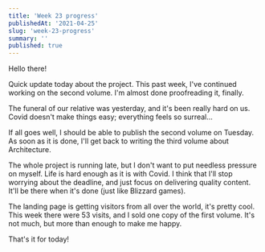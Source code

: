 ```yaml
---
title: 'Week 23 progress'
publishedAt: '2021-04-25'
slug: 'week-23-progress'
summary: ''
published: true
---
```


Hello there!

Quick update today about the project. This past week, I've continued working on the second volume. I'm almost done proofreading it, finally.

The funeral of our relative was yesterday, and it's been really hard on us. Covid doesn't make things easy; everything feels so surreal...

If all goes well, I should be able to publish the second volume on Tuesday. As soon as it is done, I'll get back to writing the third volume about Architecture.

The whole project is running late, but I don't want to put needless pressure on myself. Life is hard enough as it is with Covid. I think that I'll stop worrying about the deadline, and just focus on delivering quality content. It'll be there when it's done (just like Blizzard games).

The landing page is getting visitors from all over the world, it's pretty cool. This week there were 53 visits, and I sold one copy of the first volume. It's not much, but more than enough to make me happy.

That's it for today!

<BlogPostSignature />
